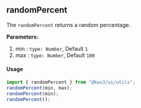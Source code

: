
<Version />

<Meta of={Stories} />

## randomPercent

The `randomPercent` returns a random percentage.

**Parameters:** 

1. min : `type: Number`, Default `1`
2. max : `type: Number`, Default `100`

#### Usage

```js
import { randomPercent } from "@kws3/ui/utils";
randomPercent(min, max);
randomPercent(min);
randomPercent();
```

<Canvas />
<Story of={Stories.Main} />
